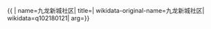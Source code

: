 {{ {{{1|PRC admin/showdata}}}|
name=九龙新城社区|
title=|
wikidata-original-name=九龙新城社区|
wikidata=q102180121|
arg={{{arg|}}}}}